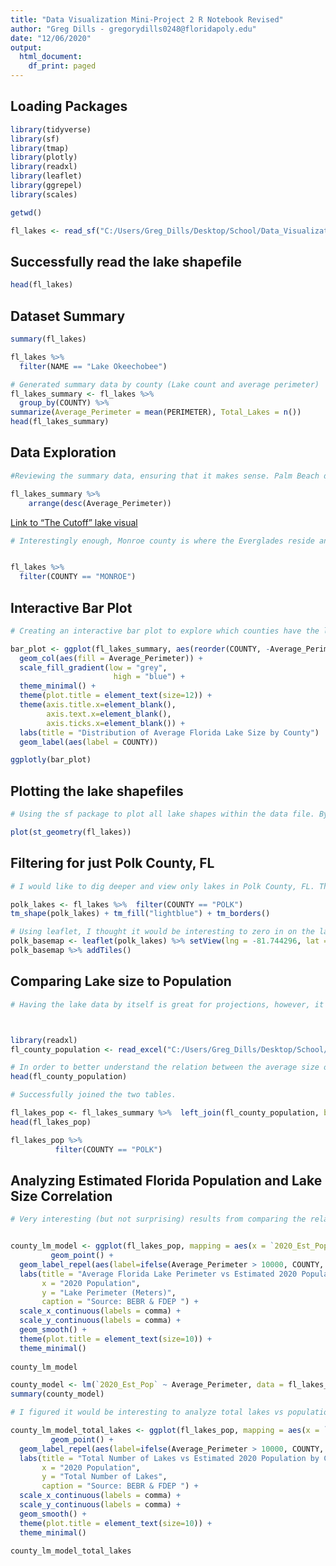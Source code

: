 ```yaml
---
title: "Data Visualization Mini-Project 2 R Notebook Revised"
author: "Greg Dills - gregorydills0248@floridapoly.edu"
date: "12/06/2020"
output:
  html_document:
    df_print: paged
---
```


## Loading Packages

```r
library(tidyverse)
library(sf)
library(tmap)
library(plotly)
library(readxl)
library(leaflet)
library(ggrepel)
library(scales)
```

```r
getwd()
```

```r
fl_lakes <- read_sf("C:/Users/Greg_Dills/Desktop/School/Data_Visualization/final_project_repo/dataviz_final_project/data/Florida_Lakes/Florida_Lakes/Florida_Lakes.shp")


```


## Successfully read the lake shapefile

```r


head(fl_lakes)
```


## Dataset Summary

```r
summary(fl_lakes)
```


```r
fl_lakes %>% 
  filter(NAME == "Lake Okeechobee")
```


```r
# Generated summary data by county (Lake count and average perimeter)
fl_lakes_summary <- fl_lakes %>% 
  group_by(COUNTY) %>% 
summarize(Average_Perimeter = mean(PERIMETER), Total_Lakes = n())
head(fl_lakes_summary)
```

## Data Exploration


```r
#Reviewing the summary data, ensuring that it makes sense. Palm Beach does contain the largest lake (Lake Okeechobee), thus the average perimeter makes sense. However, I am not familiar with Monroe County and intend to explore further.

fl_lakes_summary %>% 
    arrange(desc(Average_Perimeter))
```



[Link to "The Cutoff" lake visual](https://geodata.dep.state.fl.us/datasets/97b765ff2b70400d8bcab23fbe2a5e88_0/data?geometry=-81.214%2C25.183%2C-80.567%2C25.400&where=NAME%20%3D%20%27The%20Cutoff%27)

```r
# Interestingly enough, Monroe county is where the Everglades reside and many of the "lakes" in this county, I would not have considered them to be classified as lakes. For example, "The Cutoff" appears to be more like a river/estuary system. A graphical representation can be found in the link above. After reading more about the meta data, the observations can also be reservoirs.


fl_lakes %>% 
  filter(COUNTY == "MONROE")
```

## Interactive Bar Plot


```r
# Creating an interactive bar plot to explore which counties have the largest (on average) lakes.

bar_plot <- ggplot(fl_lakes_summary, aes(reorder(COUNTY, -Average_Perimeter), Average_Perimeter)) +
  geom_col(aes(fill = Average_Perimeter)) +
  scale_fill_gradient(low = "grey", 
                       high = "blue") +
  theme_minimal() + 
  theme(plot.title = element_text(size=12)) +
  theme(axis.title.x=element_blank(),
        axis.text.x=element_blank(),
        axis.ticks.x=element_blank()) +
  labs(title = "Distribution of Average Florida Lake Size by County") 
  geom_label(aes(label = COUNTY))

ggplotly(bar_plot)

```

## Plotting the lake shapefiles

```r
# Using the sf package to plot all lake shapes within the data file. By not having any filters, we can clearly see these lakes are in Florida.

plot(st_geometry(fl_lakes))
```
## Filtering for just Polk County, FL

```r
# I would like to dig deeper and view only lakes in Polk County, FL. This is great, but without a point of reference it is difficult to know where these lakes are located.

polk_lakes <- fl_lakes %>%  filter(COUNTY == "POLK")
tm_shape(polk_lakes) + tm_fill("lightblue") + tm_borders()

```


```r
# Using leaflet, I thought it would be interesting to zero in on the lake in Winter Haven, which I live on. In the future I want to expand on using leaflet and shapefiles together for topographical projections.
polk_basemap <- leaflet(polk_lakes) %>% setView(lng = -81.744296, lat = 28.023622, zoom = 14)
polk_basemap %>% addTiles()
```


## Comparing Lake size to Population


```r
# Having the lake data by itself is great for projections, however, it would be interesting to explore whether or not there is a relationship between the average lake perimeter (in meters) vs the estimated population for each Florida County. To do this I found data here (https://www.bebr.ufl.edu/population/data) and even though I did not tidy the data in R (I need to practice data wrangling techniques again!), I was able to quickly get the data into a manageable format in Excel.



library(readxl)
fl_county_population <- read_excel("C:/Users/Greg_Dills/Desktop/School/Data_Visualization/final_project_repo/dataviz_final_project/data/estimates_2020_table1_tidy.xlsx")
```

```r
# In order to better understand the relation between the average size of lakes and the population in Florida counties.  
head(fl_county_population) 
```


```r
# Successfully joined the two tables.

fl_lakes_pop <- fl_lakes_summary %>%  left_join(fl_county_population, by="COUNTY")
head(fl_lakes_pop)
```

```r
fl_lakes_pop %>% 
          filter(COUNTY == "POLK")
```

## Analyzing Estimated Florida Population and Lake Size Correlation


```r

# Very interesting (but not surprising) results from comparing the relationship between the average lake perimeter and the anticipated 2020 population by county. By annotating the clear outliers (above 10,000 meters average lake perimeter), we can see that early on in the model as a County's population is lower, there is an increase in the average size of the lake's perimeter. Aside from other variables this makes sense, the larger the average lake size in a given county, likely there will be less land mass for people to live on. There are exceptions in Florida however. For example, Lake Okeechobee is assigned to Palm Beach County (Even though it neighbors many counties) and Palm Beach has a relatively high estimated population count.


county_lm_model <- ggplot(fl_lakes_pop, mapping = aes(x = `2020_Est_Pop`, y = Average_Perimeter, label = COUNTY)) +
         geom_point() +
  geom_label_repel(aes(label=ifelse(Average_Perimeter > 10000, COUNTY, ifelse(`2020_Est_Pop` > 2000000, COUNTY,ifelse(`2020_Est_Pop` == 715090, COUNTY,""))))) +
  labs(title = "Average Florida Lake Perimeter vs Estimated 2020 Population by County",
       x = "2020 Population",
       y = "Lake Perimeter (Meters)",
       caption = "Source: BEBR & FDEP ") +
  scale_x_continuous(labels = comma) +
  scale_y_continuous(labels = comma) +
  geom_smooth() +
  theme(plot.title = element_text(size=10)) +
  theme_minimal()
  
county_lm_model

```


```r
county_model <- lm(`2020_Est_Pop` ~ Average_Perimeter, data = fl_lakes_pop)
summary(county_model)
```



```r

# I figured it would be interesting to analyze total lakes vs population. Keeping the same annotations as the prior plot, we can see where many of the counties shifted, because they simply do not have nearly as many lakes and in the case of Palm Beach (Lake Okeechobee), there are actually very few lakes relative to other counties. Notice how the linear model's peak regression line is further along the x-axis, this is showing that even in counties which the population is higher there are plenty of lakes. Polk county is a good example with over 300 lakes and double the average county Population. Maybe this indicates that people prefer lakes and potentially living on them?

county_lm_model_total_lakes <- ggplot(fl_lakes_pop, mapping = aes(x = `2020_Est_Pop`, y = Total_Lakes, label = COUNTY)) +
         geom_point() +
  geom_label_repel(aes(label=ifelse(Average_Perimeter > 10000, COUNTY, ifelse(`2020_Est_Pop` > 2000000, COUNTY,ifelse(`2020_Est_Pop` == 715090, COUNTY,""))))) +
  labs(title = "Total Number of Lakes vs Estimated 2020 Population by County",
       x = "2020 Population",
       y = "Total Number of Lakes",
       caption = "Source: BEBR & FDEP ") +
  scale_x_continuous(labels = comma) +
  scale_y_continuous(labels = comma) +
  geom_smooth() +
  theme(plot.title = element_text(size=10)) +
  theme_minimal()
  
county_lm_model_total_lakes

```

